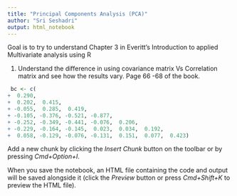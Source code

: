 ```yaml
---
title: "Principal Components Analysis (PCA)"
author: "Sri Seshadri"
output: html_notebook
---
```

Goal is to try to understand Chapter 3 in Everitt's Introduction to applied Multivariate analysis using R

1. Understand the difference in using covariance matrix Vs Correlation matrix and see how the results vary. Page 66 -68 of the book.

```r
 bc <- c(
+  0.290,           
+  0.202,  0.415,       
+ -0.055,  0.285,  0.419,       
+ -0.105, -0.376, -0.521, -0.877,      
+ -0.252, -0.349, -0.441, -0.076,  0.206,
+ -0.229, -0.164, -0.145,  0.023,  0.034,  0.192,
+  0.058, -0.129, -0.076, -0.131,  0.151,  0.077,  0.423)
```

Add a new chunk by clicking the *Insert Chunk* button on the toolbar or by pressing *Cmd+Option+I*.

When you save the notebook, an HTML file containing the code and output will be saved alongside it (click the *Preview* button or press *Cmd+Shift+K* to preview the HTML file).
